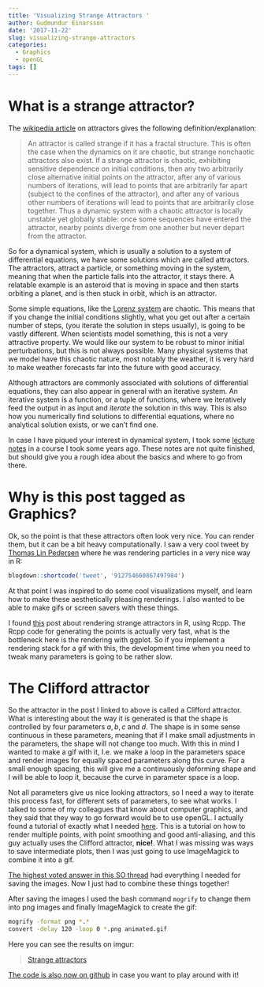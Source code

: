```yaml
---
title: 'Visualizing Strange Attractors '
author: Gudmundur Einarsson
date: '2017-11-22'
slug: visualizing-strange-attractors
categories:
  - Graphics
  - openGL
tags: []
---
```


# What is a strange attractor?

The [wikipedia article](https://en.wikipedia.org/wiki/Attractor#Strange_attractor) on attractors gives the following definition/explanation:

> An attractor is called strange if it has a fractal structure. This is often the case when the dynamics on it are chaotic, but strange nonchaotic attractors also exist. If a strange attractor is chaotic, exhibiting sensitive dependence on initial conditions, then any two arbitrarily close alternative initial points on the attractor, after any of various numbers of iterations, will lead to points that are arbitrarily far apart (subject to the confines of the attractor), and after any of various other numbers of iterations will lead to points that are arbitrarily close together. Thus a dynamic system with a chaotic attractor is locally unstable yet globally stable: once some sequences have entered the attractor, nearby points diverge from one another but never depart from the attractor.

So for a dynamical system, which is usually a solution to a system of differential equations, we have some solutions which are called attractors. The attractors, attract a particle, or something moving in the system, meaning that when the particle falls into the attractor, it stays there. A relatable example is an asteroid that is moving in space and then starts orbiting a planet, and is then stuck in orbit, which is an attractor.

Some simple equations, like the [Lorenz system](https://en.wikipedia.org/wiki/Lorenz_system) are chaotic. This means that if you change the initial conditions slightly, what you get out after a certain number of steps, (you iterate the solution in steps usually), is going to be vastly different. When scientists model something, this is not a very attractive property. We would like our system to be robust to minor initial perturbations, but this is not always possible. Many physical systems that we model have this chaotic nature, most notably the weather, it is very hard to make weather forecasts far into the future with good accuracy. 

Although attractors are commonly associated with solutions of differential equations, they can also appear in general with an iterative system. An iterative system is a function, or a tuple of functions, where we iteratively feed the output in as input and *iterate* the solution in this way. This is also how you numerically find solutions to differential equations, where no analytical solution exists, or we can't find one.

In case I have piqued your interest in dynamical system, I took some [lecture notes](http://www.imm.dtu.dk/~guei/linfell.pdf) in a course I took some years ago. These notes are not quite finished, but should give you a rough idea about the basics and where to go from there.

# Why is this post tagged as Graphics?

Ok, so the point is that these attractors often look very nice. You can render them, but it can be a bit heavy computationally. I saw a very cool tweet by [Thomas Lin Pedersen](https://www.data-imaginist.com/) where he was rendering particles in a very nice way in R:

```r
blogdown::shortcode('tweet', '912754660867497984')
```

At that point I was inspired to do some cool visualizations myself, and learn how to make these aesthetically pleasing renderings. I also wanted to be able to make gifs or screen savers with these things.

I found [this](https://fronkonstin.com/2017/11/07/drawing-10-million-points-with-ggplot-clifford-attractors/) post about rendering strange attractors in R, using Rcpp. The Rcpp code for generating the points is actually very fast, what is the bottleneck here is the rendering with ggplot. So if you implement a rendering stack for a gif with this, the development time when you need to tweak many parameters is going to be rather slow.

# The Clifford attractor

So the attractor in the post I linked to above is called a Clifford attractor. What is interesting about the way it is generated is that the shape is controlled by four parameters $a,b,c$ and $d$. The shape is in some sense continuous in these parameters, meaning that if I make small adjustments in the parameters, the shape will not change too much. With this in mind I wanted to make a gif with it, I.e. we make a loop in the parameters space and render images for equally spaced parameters along this curve. For a small enough spacing, this will give me a continuously deforming shape and I will be able to loop it, because the curve in parameter space is a loop.

Not all parameters give us nice looking attractors, so I need a way to iterate this process fast, for different sets of parameters, to see what works. I talked to some of my colleagues that know about computer graphics, and they said that they way to go forward would be to use openGL. I actually found a tutorial of exactly what I needed [here](https://nathanselikoff.com/training/tutorial-strange-attractors-in-c-and-opengl). This is a tutorial on how to render multiple points, with point smoothing and good anti-aliasing, and this guy actually uses the Clifford attractor, **nice!**. What I was missing was ways to save intermediate plots, then I was just going to use ImageMagick to combine it into a gif. 

[The highest voted answer in this SO thread](https://stackoverflow.com/questions/3191978/how-to-use-glut-opengl-to-render-to-a-file) had everything I needed for saving the images. Now I just had to combine these things together!

After saving the images I used the bash command `mogrify` to change them into png images and finally ImageMagick to create the gif:
```bash
mogrify -format png *.*
convert -delay 120 -loop 0 *.png animated.gif
```

Here you can see the results on imgur:

<blockquote class="imgur-embed-pub" lang="en" data-id="a/ZFpHB"><a href="//imgur.com/ZFpHB">Strange attractors</a></blockquote><script async src="//s.imgur.com/min/embed.js" charset="utf-8"></script>

[The code is also now on github](https://github.com/gumeo/movingAttractor) in case you want to play around with it!